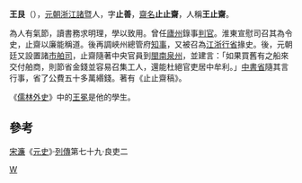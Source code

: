 {{Otheruses|王艮|other=同名或類似名的其它條目描述}}

'''王艮'''（{{bd|?||?||}}），[[元朝|元朝]][[浙江|浙江]][[諸暨|諸暨]]人，字'''止善'''，[[齋名|齋名]]'''止止齋'''，人稱'''王止齋'''。

為人有氣節，讀書務求明理，學以致用。曾任[[廬州|廬州]]錄事[[判官|判官]]。淮東宣慰司召其為令史，止齋以廉能稱道。後再調峽州總管府[[知事|知事]]，又被召為[[江浙|江浙]][[行省|行省]]掾史。後，元朝廷又設置諸[[市舶司|市舶司]]，止齋隨著中央官員到[[閩南|閩南]][[泉州|泉州]]，並建言：「如果買舊有之船來交付舶商，則節省金錢並容易召集工人，還能杜絕官吏居中牟利。」[[中書省|中書省]]隨其言行事，省了公費五十多萬緡錢。著有《止止齋稿》。

《[[儒林外史|儒林外史]]》中的[[王冕|王冕]]是他的學生。

==參考==
[[宋濂|宋濂]]《[[元史|元史]]》‧[[列傳|列傳]]第七十九‧良吏二 

{{元朝人物小作品}}

[[Category:元朝人|W]]